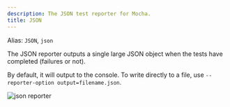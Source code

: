 ```yaml
---
description: The JSON test reporter for Mocha.
title: JSON
---
```


Alias: `JSON`, `json`

The JSON reporter outputs a single large JSON object when the tests have completed (failures or not).

By default, it will output to the console.
To write directly to a file, use `--reporter-option output=filename.json`.

![json reporter](./reporter-json.png)
